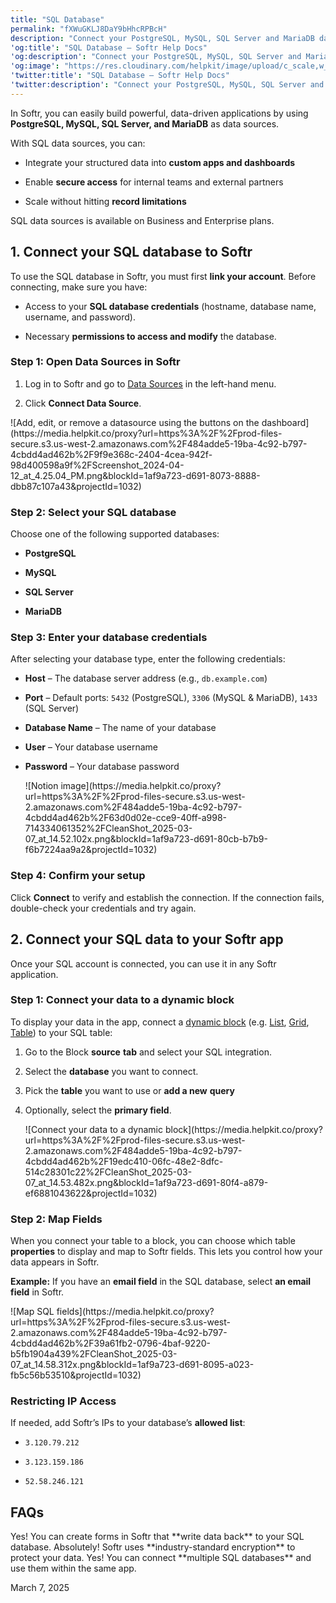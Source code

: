 ```yaml
---
title: "SQL Database"
permalink: "fXWuGKLJ8DaY9bHhcRPBcH"
description: "Connect your PostgreSQL, MySQL, SQL Server and MariaDB databases to Softr apps."
'og:title': "SQL Database – Softr Help Docs"
'og:description': "Connect your PostgreSQL, MySQL, SQL Server and MariaDB databases to Softr apps."
'og:image': "https://res.cloudinary.com/helpkit/image/upload/c_scale,w_700,q_auto/v1674219840/softrdocs_meta_OG_Image_Url_258f31c013.png"
'twitter:title': "SQL Database – Softr Help Docs"
'twitter:description': "Connect your PostgreSQL, MySQL, SQL Server and MariaDB databases to Softr apps."
---
```

In Softr, you can easily build powerful, data-driven applications by using **PostgreSQL, MySQL, SQL Server, and MariaDB** as data sources.

With SQL data sources, you can:

* Integrate your structured data into **custom apps and dashboards**

* Enable **secure access** for internal teams and external partners

* Scale without hitting **record limitations**

<Info>SQL data sources is available on Business and Enterprise plans.</Info>

## **1. Connect your SQL database to Softr**

To use the SQL database in Softr, you must first **link your account**. Before connecting, make sure you have:

* Access to your **SQL database credentials** (hostname, database name, username, and password).

* Necessary **permissions to access and modify** the database.

### **Step 1: Open Data Sources in Softr**

1. Log in to Softr and go to [Data Sources](https://studio.softr.io/dashboard/data-sources) in the left-hand menu.

2. Click **Connect Data Source**.
<Frame caption="Add, edit, or remove a datasource using the buttons on the dashboard">![Add, edit, or remove a datasource using the buttons on the dashboard](https://media.helpkit.co/proxy?url=https%3A%2F%2Fprod-files-secure.s3.us-west-2.amazonaws.com%2F484adde5-19ba-4c92-b797-4cbdd4ad462b%2F9f9e368c-2404-4cea-942f-98d400598a9f%2FScreenshot_2024-04-12_at_4.25.04_PM.png&blockId=1af9a723-d691-8073-8888-dbb87c107a43&projectId=1032)</Frame>

### **Step 2: Select your SQL database**

Choose one of the following supported databases:

* **PostgreSQL**

* **MySQL**

* **SQL Server**

* **MariaDB**

### **Step 3: Enter your database credentials**

After selecting your database type, enter the following credentials:

* **Host** – The database server address (e.g., `db.example.com`)

* **Port** – Default ports: `5432` (PostgreSQL), `3306` (MySQL & MariaDB), `1433` (SQL Server)

* **Database Name** – The name of your database

* **User** – Your database username

* **Password** – Your database password
  <Frame>![Notion image](https://media.helpkit.co/proxy?url=https%3A%2F%2Fprod-files-secure.s3.us-west-2.amazonaws.com%2F484adde5-19ba-4c92-b797-4cbdd4ad462b%2F63d0d02e-cce9-40ff-a998-714334061352%2FCleanShot_2025-03-07_at_14.52.102x.png&blockId=1af9a723-d691-80cb-b7b9-f6b7224aa9a2&projectId=1032)</Frame>

### **Step 4: Confirm your setup**

Click **Connect** to verify and establish the connection. If the connection fails, double-check your credentials and try again.

## **2. Connect your SQL data to your Softr app**

Once your SQL account is connected, you can use it in any Softr application.

### **Step 1: Connect your data to a dynamic block**

To display your data in the app, connect a [dynamic block](/core-concepts-overview/c5VwEbsWtTfPyUZjmEKvfx/visualize-data-with-building-blocks/41p6U2eZs7zgY8zWmFV4eH#1859a723d691803d9551ecd7b3b0c043) (e.g. [List](/building-blocks/vikC2AWEpQGkZd4jGyoVxo/list-block/pQhPYuA28VXr5tLLFBcbCU), [Grid](/building-blocks/vikC2AWEpQGkZd4jGyoVxo/grid-block/42JZoeYwMsogZcveqh74QH), [Table](/building-blocks/vikC2AWEpQGkZd4jGyoVxo/table-block-/j7rGwu7J7zuU69h3bZ7HFe)) to your SQL table:

1. Go to the Block **source** **tab** and select your SQL integration.

2. Select the **database** you want to connect.

3. Pick the **table** you want to use or **add a new** **query**

4. Optionally, select the **primary field**.<br/>
   <Frame caption="Connect your data to a dynamic block">![Connect your data to a dynamic block](https://media.helpkit.co/proxy?url=https%3A%2F%2Fprod-files-secure.s3.us-west-2.amazonaws.com%2F484adde5-19ba-4c92-b797-4cbdd4ad462b%2F19edc410-06fc-48e2-8dfc-514c28301c22%2FCleanShot_2025-03-07_at_14.53.482x.png&blockId=1af9a723-d691-80f4-a879-ef6881043622&projectId=1032)</Frame>

### **Step 2: Map Fields**

When you connect your table to a block, you can choose which table **properties** to display and map to Softr fields. This lets you control how your data appears in Softr.

**Example:** If you have an **email field** in the SQL database, select **an email field** in Softr.
<Frame caption="Map SQL fields">![Map SQL fields](https://media.helpkit.co/proxy?url=https%3A%2F%2Fprod-files-secure.s3.us-west-2.amazonaws.com%2F484adde5-19ba-4c92-b797-4cbdd4ad462b%2F39a61fb2-0796-4baf-9220-b5fb1904a439%2FCleanShot_2025-03-07_at_14.58.312x.png&blockId=1af9a723-d691-8095-a023-fb5c56b53510&projectId=1032)</Frame>

### **Restricting IP Access**

If needed, add Softr’s IPs to your database’s **allowed list**:

* `3.120.79.212`

* `3.123.159.186`

* `52.58.246.121`

## **FAQs**
   <AccordionGroup>
   <Accordion title="Can I update my SQL database from Softr?">
Yes! You can create forms in Softr that **write data back** to your SQL database.
   </Accordion>
   <Accordion title="Is my SQL data secure?">
Absolutely! Softr uses **industry-standard encryption** to protect your data.
   </Accordion>
   <Accordion title="Can I connect multiple databases to one Softr app?">
Yes! You can connect **multiple SQL databases** and use them within the same app.
   </Accordion>

</AccordionGroup>

March 7, 2025